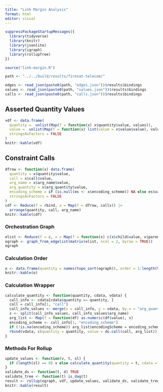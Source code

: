 ```yaml
---
title: "Link Margin Analysis"
format: html
editor: visual
---
```


```r
suppressPackageStartupMessages({
  library(tidyverse)
  library(knitr)
  library(jsonlite)
  library(igraph)
  library(rollupTree)
})

source("link-margin.R")

path <- "../../build/results/firesat-telecom/"

edges <- read_json(paste0(path, "edges.json"))$results$bindings
values <- read_json(paste0(path, "values.json"))$results$bindings
calls <- read_json(paste0(path, "calls.json"))$results$bindings
```

## Asserted Quantity Values

```r
vdf <- data.frame(
  quantity =  unlist(Map(f = function(x) x$quantity$value, values)),
  value =  unlist(Map(f = function(x) list(value = x$value$value), values)),
  stringsAsFactors = FALSE
)
knitr::kable(vdf)
```

## Constraint Calls

```r
dfrow <- function(x) data.frame(
  quantity = x$quantity$value,
  call = x$call$value,
  arg_name = x$arg_name$value,
  arg_quantity = x$arg_quantity$value,
  encoding_scheme = if (is.null(es <- x$encoding_scheme)) NA else es$value,
  stringsAsFactors = FALSE
)
cdf <- Reduce(f = rbind, x = Map(f = dfrow, calls)) |>
  arrange(quantity, call, arg_name)
knitr::kable(cdf)
```

### Orchestration Graph

```r
elist <- Reduce(f = c, x = Map(f = function(x) c(x$child$value, x$parent$value), edges), init = c())
ograph <- graph_from_edgelist(matrix(elist, ncol = 2, byrow = TRUE))
ograph
```
### Calculation Order

```r
o <- data.frame(quantity = names(topo_sort(ograph)), order = 1:length(V(ograph)))
knitr::kable(o)
```

### Calculation Wrapper

```r
calculate_quantity <- function(quantity, cdata, vdata) {
  call_info <- cdata[cdata$quantity == quantity, ]
  call = call_info[1, "call"]
  call_info_values <- merge(x = call_info, y = vdata, by.x = "arg_quantity", by.y = "quantity")
  s <- split(call_info_values, call_info_values$arg_name)
  arg_list <- Map(f = function(df) as.numeric(df$value), s)
  encoding_scheme <- call_info[1, "encoding_scheme"]
  if (!is.na(encoding_scheme)) arg_list$encodingScheme = encoding_scheme
  rbind(vdata, c(quantity = quantity, value = do.call(call, arg_list)))
}
```

### Methods For Rollup

```r
update_values <- function(v, t, sl) {
  if (length(sl) == 0) v else calculate_quantity(quantity = t, cdata = cdf, vdata = v)
}
validate_ds <- function(t, d) TRUE
validate_tree <- function(t) is_dag(t)
result <- rollup(ograph, vdf, update_values, validate_ds, validate_tree)
knitr::kable(result)
```
